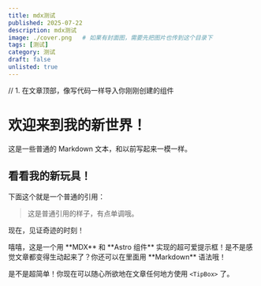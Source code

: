 ```yaml
---
title: mdx测试
published: 2025-07-22
description: mdx测试
image: ./cover.png   # 如果有封面图，需要先把图片也传到这个目录下
tags: [测试]
category: 测试
draft: false
unlisted: true
---
```

// 1. 在文章顶部，像写代码一样导入你刚刚创建的组件

# 欢迎来到我的新世界！

这是一些普通的 Markdown 文本，和以前写起来一模一样。

## 看看我的新玩具！

下面这个就是一个普通的引用：
> 这是普通引用的样子，有点单调哦。

现在，见证奇迹的时刻！

<TipBox>
  嘻嘻，这是一个用 **MDX** 和 **Astro 组件** 实现的超可爱提示框！是不是感觉文章都变得生动起来了？你还可以在里面用 **Markdown** 语法哦！
</TipBox>

是不是超简单！你现在可以随心所欲地在文章任何地方使用 `<TipBox>` 了。
